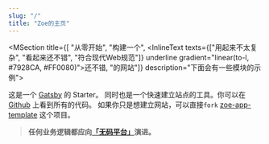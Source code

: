 ```yaml
---
slug: "/"
title: "Zoe的主页"
---
```


<MSection title={[
    "从零开始", "构建一个",
    <InlineText texts={["用起来不太复杂", "看起来还不错", "符合现代Web规范"]} underline gradient="linear(to-l, #7928CA, #FF0080)">还不错</InlineText>,
    "的网站"]} description="下面会有一些模块的示例">

这是一个 [Gatsby](https://www.gatsbyjs.com/) 的 Starter。
同时也是一个快速建立站点的工具。你可以在 [Github](https://github.com/jiusanzhou/gatsby-starter-zoe-app)
上看到所有的代码。
如果你只是想建立网站，可以直接`fork` [zoe-app-template](https://github.com/jiusanzhou/zoe-app-template)
这个项目。

</MSection>


<MSection title="理念" position="left" description="始终相信并致力于推动">

<Box>

> **任何业务逻辑都应向[「无码平台」](https://wuma.dev)演进。**

<!--svg width="132" height="132" viewBox="0 0 132 134" fill="none" xmlns="http://www.w3.org/2000/svg">
<path d="M128.063 48.5679C137.675 76.5221 129.164 111.917 108.238 126.196C87.312 140.575 54.0706 133.838 30.9418 116.141C7.81296 98.5436 -5.10313 70.0866 1.9056 45.4507C9.01445 20.8148 36.2484 0.100555 63.5824 0C91.0166 0 118.551 20.5132 128.063 48.5679Z" fill="#9DE3F2"/>
</svg-->

</Box>

</MSection>

<!-- Projects 展示 -->

<MSection title="实验项目" description="每一个创意和想法都需要去实践">

<ProjectsList preview />

</MSection>

<!-- Blogs 展示 -->

<MSection title="博客文章" description="写作是一种自我学习的方式">

<PostsList />

</MSection>

<MSection title="沟通" description="你可以通过下面任意一种方式与我取得联系 👇️ 。">

<Flex justifyContent="center">
<AuthorCard
    mt="2rem"
    border="1px"
    borderColor="gray.200"
    maxW="sm" p="1rem" rounded="1rem" />
</Flex>

</MSection>